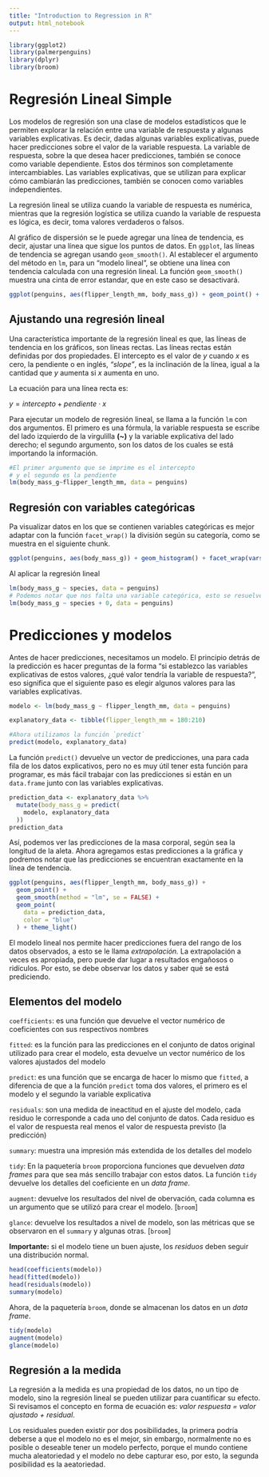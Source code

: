 ```yaml
---
title: "Introduction to Regression in R"
output: html_notebook
---
```


```r
library(ggplot2)
library(palmerpenguins)
library(dplyr)
library(broom)
```

# Regresión Lineal Simple

Los modelos de regresión son una clase de modelos estadísticos que le permiten explorar la relación entre una variable de respuesta y algunas variables explicativas. Es decir, dadas algunas variables explicativas, puede hacer predicciones sobre el valor de la variable respuesta. La variable de respuesta, sobre la que desea hacer predicciones, también se conoce como variable dependiente. Estos dos términos son completamente intercambiables. Las variables explicativas, que se utilizan para explicar cómo cambiarán las predicciones, también se conocen como variables independientes.

La regresión lineal se utiliza cuando la variable de respuesta es numérica, mientras que la regresión logística se utiliza cuando la variable de respuesta es lógica, es decir, toma valores verdaderos o falsos.

Al gráfico de dispersión se le puede agregar una línea de tendencia, es decir, ajustar una línea que sigue los puntos de datos. En `ggplot`, las líneas de tendencia se agregan usando `geom_smooth()`. Al establecer el argumento del método en `lm`, para un "modelo lineal", se obtiene una línea con tendencia calculada con una regresión lineal. La función `geom_smooth()` muestra una cinta de error estandar, que en este caso se desactivará.

```r
ggplot(penguins, aes(flipper_length_mm, body_mass_g)) + geom_point() + geom_smooth(method = "lm", se = FALSE) + theme_light()
```

## Ajustando una regresión lineal

Una característica importante de la regresión lineal es que, las líneas de tendencia en los gráficos, son líneas rectas. Las líneas rectas están definidas por dos propiedades. El intercepto es el valor de *y* cuando *x* es cero, la pendiente o en inglés, *"slope"*, es la inclinación de la línea, igual a la cantidad que *y* aumenta si *x* aumenta en uno.

La ecuación para una línea recta es:

$y = intercepto + pendiente \cdot x$

Para ejecutar un modelo de regresión lineal, se llama a la función `lm` con dos argumentos. El primero es una fórmula, la variable respuesta se escribe del lado izquierdo de la virgulilla **(\~)** y la variable explicativa del lado derecho; el segundo argumento, son los datos de los cuales se está importando la información.

```r
#El primer argumento que se imprime es el intercepto
# y el segundo es la pendiente
lm(body_mass_g~flipper_length_mm, data = penguins)
```

## Regresión con variables categóricas

Pa visualizar datos en los que se contienen variables categóricas es mejor adaptar con la función `facet_wrap()` la división según su categoría, como se muestra en el siguiente chunk.

```r
ggplot(penguins, aes(body_mass_g)) + geom_histogram() + facet_wrap(vars(species)) + theme_light()
```

Al aplicar la regresión lineal

```r
lm(body_mass_g ~ species, data = penguins)
# Podemos notar que nos falta una variable categórica, esto se resuelve agregando un 0
lm(body_mass_g ~ species + 0, data = penguins)
```

# Predicciones y modelos

Antes de hacer predicciones, necesitamos un modelo. El principio detrás de la predicción es hacer preguntas de la forma "si establezco las variables explicativas de estos valores, ¿qué valor tendría la variable de respuesta?", eso significa que el siguiente paso es elegir algunos valores para las variables explicativas.

```r
modelo <- lm(body_mass_g ~ flipper_length_mm, data = penguins)

explanatory_data <- tibble(flipper_length_mm = 180:210)

#Ahora utilizamos la función `predict`
predict(modelo, explanatory_data)
```

La función `predict()` devuelve un vector de predicciones, una para cada fila de los datos explicativos, pero no es muy útil tener esta función para programar, es más fácil trabajar con las predicciones si están en un `data.frame` junto con las variables explicativas.

```r
prediction_data <- explanatory_data %>% 
  mutate(body_mass_g = predict(
    modelo, explanatory_data
  ))
prediction_data
```

Así, podemos ver las predicciones de la masa corporal, según sea la longitud de la aleta. Ahora agregamos estas predicciones a la gráfica y podremos notar que las predicciones se encuentran exactamente en la línea de tendencia.

```r
ggplot(penguins, aes(flipper_length_mm, body_mass_g)) +
  geom_point() + 
  geom_smooth(method = "lm", se = FALSE) +
  geom_point(
    data = prediction_data,
    color = "blue"
  ) + theme_light()
```

El modelo lineal nos permite hacer predicciones fuera del rango de los datos observados, a esto se le llama *extrapolación.* La extrapolación a veces es apropiada, pero puede dar lugar a resultados engañosos o ridículos. Por esto, se debe observar los datos y saber qué se está prediciendo.

## Elementos del modelo

`coefficients`: es una función que devuelve el vector numérico de coeficientes con sus respectivos nombres

`fitted`: es la función para las predicciones en el conjunto de datos original utilizado para crear el modelo, esta devuelve un vector numérico de los valores ajustados del modelo

`predict`: es una función que se encarga de hacer lo mismo que `fitted`, a diferencia de que a la función `predict` toma dos valores, el primero es el modelo y el segundo la variable explicativa

`residuals`: son una medida de ineactitud en el ajuste del modelo, cada residuo le corresponde a cada uno del conjunto de datos. Cada residuo es el valor de respuesta real menos el valor de respuesta previsto (la predicción)

`summary`: muestra una impresión más extendida de los detalles del modelo

`tidy`: En la paquetería `broom` proporciona funciones que devuelven *data frames* para que sea más sencillo trabajar con estos datos. La función `tidy` devuelve los detalles del coeficiente en un *data frame*.

`augment`: devuelve los resultados del nivel de obervación, cada columna es un argumento que se utilizó para crear el modelo. [`broom`]

`glance`: devuelve los resultados a nivel de modelo, son las métricas que se observaron en el `summary` y algunas otras. [`broom`]

**Importante:** si el modelo tiene un buen ajuste, los *residuos* deben seguir una distribución normal.

```r
head(coefficients(modelo))
head(fitted(modelo))
head(residuals(modelo))
summary(modelo)
```

Ahora, de la paquetería `broom`, donde se almacenan los datos en un *data frame*.

```r
tidy(modelo)
augment(modelo)
glance(modelo)
```

## Regresión a la medida

La regresión a la medida es una propiedad de los datos, no un tipo de modelo, sino la regresión lineal se pueden utilizar para cuantificar su efecto. Si revisamos el concepto en forma de ecuación es: *valor respuesta = valor ajustado + residual*.

Los residuales pueden existir por dos posibilidades, la primera podría deberse a que el modelo no es el mejor, sin embargo, normalmente no es posible o deseable tener un modelo perfecto, porque el mundo contiene mucha aleatoriedad y el modelo no debe capturar eso, por esto, la segunda posibilidad es la aeatoriedad.
